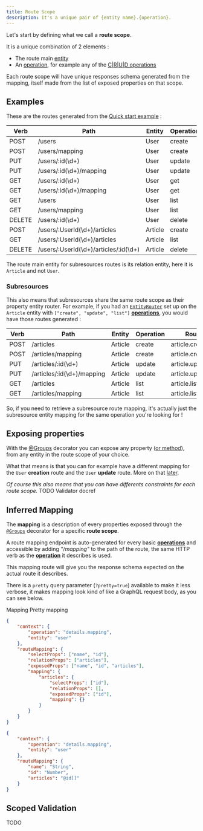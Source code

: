 ```yaml
---
title: Route Scope
description: It's a unique pair of {entity name}.{operation}.
---
```



Let's start by defining what we call a **route scope**.

It is a unique combination of 2 elements :

-   The route main [entity](https://typeorm.io/#/entities/what-is-entity)
-   An [operation](/entity-routes/operations), for example any of the [C|R|U|D operations](/definitions#groupsoperation)

Each route scope will have unique responses schema generated from the mapping, itself made from the list of exposed
properties on that scope.

## Examples

These are the routes generated from the [Quick start example](/getting-started/quick-start) :

| Verb   | Path                                  | Entity  | Operation | Route scope         |
| ------ | ------------------------------------- | ------- | --------- | ------------------- |
| POST   | /users                                | User    | create    | user.create         |
| POST   | /users/mapping                        | User    | create    | user.create.mapping |
| PUT    | /users/:id(\d+)                       | User    | update    | user.update         |
| PUT    | /users/:id(\d+)/mapping               | User    | update    | user.update.mapping |
| GET    | /users/:id(\d+)                       | User    | get       | user.get            |
| GET    | /users/:id(\d+)/mapping               | User    | get       | user.get.mapping    |
| GET    | /users                                | User    | list      | user.list           |
| GET    | /users/mapping                        | User    | list      | user.list.mapping   |
| DELETE | /users/:id(\d+)                       | User    | delete    | user.delete         |
| POST   | /users/:UserId(\d+)/articles          | Article | create    | article.create      |
| GET    | /users/:UserId(\d+)/articles          | Article | list      | article.list        |
| DELETE | /users/:UserId(\d+)/articles/:id(\d+) | Article | delete    | article.delete      |

<Info>


The route main entity for subresources routes is its relation entity, here it is `Article` and not `User`.

</Info>


### Subresources

This also means that subresources share the same route scope as their property entity router. For example, if you had an
[`EntityRouter`](/definitions/classes/entityrouter) set up on the `Article` entity with `["create", "update", "list"]`
[**operations**](/entity-routes/operations/), you would have those routes generated :

| Verb | Path                       | Entity  | Operation | Route scope            |
| ---- | -------------------------- | ------- | --------- | ---------------------- |
| POST | /articles                  | Article | create    | article.create         |
| POST | /articles/mapping          | Article | create    | article.create.mapping |
| PUT  | /articles/:id(\d+)         | Article | update    | article.update         |
| PUT  | /articles/:id(\d+)/mapping | Article | update    | article.update.mapping |
| GET  | /articles                  | Article | list      | article.list           |
| GET  | /articles/mapping          | Article | list      | article.list.mapping   |

So, if you need to retrieve a subresource route mapping, it's actually just the subresource entity mapping for the same
operation you're looking for !

## Exposing properties

With the [@Groups](/definitions#groups) decorator you can expose any property ([or method](/groups/computed-property)),
from any entity in the route scope of your choice.

What that means is that you can for example have a different mapping for the `User` **creation** route and the `User`
**update** route. More on that [later](/groups/introduction).

_Of course this also means that you can have differents constraints for each route scope._ TODO Validator docref

## Inferred Mapping

The **mapping** is a description of every properties exposed through the [`@Groups`](/definitions#groups) decorator for
a specific **route scope**.

A route mapping endpoint is auto-generated for every basic [**operations**](/entity-routes/operations/) and accessible
by adding _"/mapping"_ to the path of the route, the same HTTP verb as the [**operation**](/entity-routes/operations/)
it describes is used.

This mapping route will give you the response schema expected on the actual route it describes.

<Info mt="20px">


There is a `pretty` query parameter (`?pretty=true`) available to make it less verbose, it makes mapping look kind of
like a GraphQL request body, as you can see below.

</Info>


<Tabs>
  <TabList>
    <Tab>Mapping</Tab>
    <Tab>Pretty mapping</Tab>
  </TabList>


  <TabPanels>
    <TabPanel>


```json
{
    "context": {
        "operation": "details.mapping",
        "entity": "user"
    },
    "routeMapping": {
        "selectProps": ["name", "id"],
        "relationProps": ["articles"],
        "exposedProps": ["name", "id", "articles"],
        "mapping": {
            "articles": {
                "selectProps": ["id"],
                "relationProps": [],
                "exposedProps": ["id"],
                "mapping": {}
            }
        }
    }
}
```

</TabPanel>
<TabPanel>


```json
{
    "context": {
        "operation": "details.mapping",
        "entity": "user"
    },
    "routeMapping": {
        "name": "String",
        "id": "Number",
        "articles": "@id[]"
    }
}
```

</TabPanel>


  </TabPanels>
</Tabs>


## Scoped Validation

TODO
